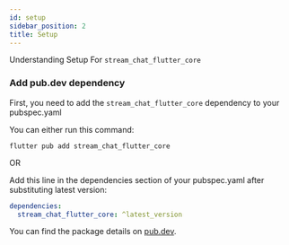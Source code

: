 ```yaml
---
id: setup
sidebar_position: 2
title: Setup
---
```


Understanding Setup For `stream_chat_flutter_core`

### Add pub.dev dependency

First, you need to add the `stream_chat_flutter_core` dependency to your pubspec.yaml

You can either run this command:

```shell
flutter pub add stream_chat_flutter_core
```

OR

Add this line in the dependencies section of your pubspec.yaml after substituting latest version:

```yaml
dependencies:
  stream_chat_flutter_core: ^latest_version
```

You can find the package details on [pub.dev](https://pub.dev/packages/stream_chat_flutter_core).
